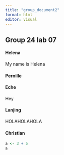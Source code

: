 ```yaml
---
title: "group_document2"
format: html
editor: visual
---
```


## Group 24 lab 07

#### Helena

My name is Helena

#### Pernille

#### Eche

Hey

#### Lanjing

HOLAHOLAHOLA

#### Christian

```r
a <- 3 + 5
a
```
